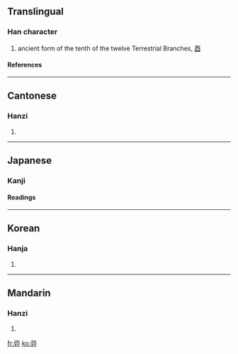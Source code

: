 {{see|酉}}<!-- may be replaced by zh-forms -->

==Translingual==
===Han character===
{{Han char|rad=一|as=06|sn=7|four=|canj=一中中尸 (MLLS)}}
# ancient form of the tenth of the twelve Terrestrial Branches, [[酉]]
====References====
{{Han ref|kx=0078.110|dkj=00048|dj=0157.180|hdz=10021.060|uh=4E23|ud=20003}}
----
==Cantonese==
===Hanzi===
{{yue-hanzi|jyut=|y=yau5}}
# {{defn|Cantonese}}
----
==Japanese==
===Kanji===
{{ja-kanji|grade=|rs=一06}}
====Readings====
{{ja-readings|on=[[ゆう]] (yū)|kun=[[とり]] (tori)}}
----
==Korean==
===Hanja===
{{ko-hanja|hangeul=유|rv=yu|mr=yu}}
# {{defn|Korean}}
----
==Mandarin==
===Hanzi===
{{cmn-hanzi|pin=yǒu (you3)|wg=yu<sup>3</sup>|y=}}
# {{defn|Mandarin}}

[[fr:丣]]
[[ko:丣]]